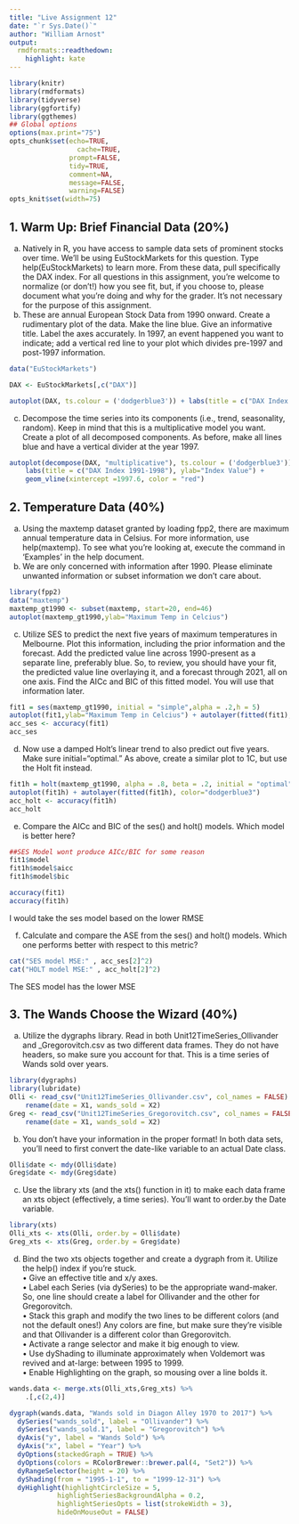 ```yaml
---
title: "Live Assignment 12"
date: "`r Sys.Date()`"
author: "William Arnost"                        
output:
  rmdformats::readthedown:
    highlight: kate
---
```



```r
library(knitr)
library(rmdformats)
library(tidyverse)
library(ggfortify)
library(ggthemes)
## Global options
options(max.print="75")
opts_chunk$set(echo=TRUE,
	             cache=TRUE,
               prompt=FALSE,
               tidy=TRUE,
               comment=NA,
               message=FALSE,
               warning=FALSE)
opts_knit$set(width=75)
```

## 1. Warm Up: Brief Financial Data (20%)  

  a.	Natively in R, you have access to sample data sets of prominent stocks over time.  We’ll be using EuStockMarkets for this question.  Type help(EuStockMarkets) to learn more.  From these data, pull specifically the DAX index.  For all questions in this assignment, you’re welcome to normalize (or don’t!) how you see fit, but, if you choose to, please document what you’re doing and why for the grader.  It’s not necessary for the purpose of this assignment.  
  b.	These are annual European Stock Data from 1990 onward.  Create a rudimentary plot of the data.  Make the line blue.  Give an informative title.  Label the axes accurately.  In 1997, an event happened you want to indicate; add a vertical red line to your plot which divides pre-1997 and post-1997 information.  
```r
data("EuStockMarkets")

DAX <- EuStockMarkets[,c("DAX")]

autoplot(DAX, ts.colour = ('dodgerblue3')) + labs(title = c("DAX Index 1991-1998"), ylab="Index Value") + geom_vline(xintercept =1997.6, color = "red")
```
  
c.	Decompose the time series into its components (i.e., trend, seasonality, random).  Keep in mind that this is a multiplicative model you want.  Create a plot of all decomposed components.  As before, make all lines blue and have a vertical divider at the year 1997.  

```r
autoplot(decompose(DAX, "multiplicative"), ts.colour = ('dodgerblue3')) + 
    labs(title = c("DAX Index 1991-1998"), ylab="Index Value") +
    geom_vline(xintercept =1997.6, color = "red")

```


## 2.	Temperature Data (40%)  

  a.	Using the maxtemp dataset granted by loading fpp2, there are maximum annual temperature data in Celsius.  For more information, use help(maxtemp).  To see what you’re looking at, execute the command in ‘Examples’ in the help document.  
  b.	We are only concerned with information after 1990.  Please eliminate unwanted information or subset information we don’t care about.  
  
```r
library(fpp2)
data("maxtemp")
maxtemp_gt1990 <- subset(maxtemp, start=20, end=46)
autoplot(maxtemp_gt1990,ylab="Maximum Temp in Celcius")
```
  
  c.	Utilize SES to predict the next five years of maximum temperatures in Melbourne.  Plot this information, including the prior information and the forecast.  Add the predicted value line across 1990-present as a separate line, preferably blue.  So, to review, you should have your fit, the predicted value line overlaying it, and a forecast through 2021, all on one axis. Find the AICc and BIC of this fitted model.  You will use that information later.  
  
```r
fit1 = ses(maxtemp_gt1990, initial = "simple",alpha = .2,h = 5)
autoplot(fit1,ylab="Maximum Temp in Celcius") + autolayer(fitted(fit1), color="dodgerblue3") 
acc_ses <- accuracy(fit1)
acc_ses
```
  
  d.	Now use a damped Holt’s linear trend to also predict out five years.  Make sure initial=“optimal.”  As above, create a similar plot to 1C, but use the Holt fit instead.  
  
```r
fit1h = holt(maxtemp_gt1990, alpha = .8, beta = .2, initial = "optimal", h = 5)
autoplot(fit1h) + autolayer(fitted(fit1h), color="dodgerblue3")
acc_holt <- accuracy(fit1h)
acc_holt
```
  
  e.	Compare the AICc and BIC of the ses() and holt() models.  Which model is better here?  
  
```r
##SES Model wont produce AICc/BIC for some reason
fit1$model
fit1h$model$aicc
fit1h$model$bic

accuracy(fit1)
accuracy(fit1h)
```
  I would take the ses model based on the lower RMSE
  
  f.	Calculate and compare the ASE from the ses() and holt() models.  Which one performs better with respect to this metric?  
  
```r
cat("SES model MSE:" , acc_ses[2]^2)
cat("HOLT model MSE:" , acc_holt[2]^2)
```
  The SES model has the lower MSE  
  
## 3.	The Wands Choose the Wizard (40%)  

  a.	Utilize the dygraphs library.  Read in both Unit12TimeSeries_Ollivander and _Gregorovitch.csv as two different data frames.  They do not have headers, so make sure you account for that.  This is a time series of Wands sold over years.  
  
```r
library(dygraphs)
library(lubridate)
Olli <- read_csv("Unit12TimeSeries_Ollivander.csv", col_names = FALSE) %>%
    rename(date = X1, wands_sold = X2)
Greg <- read_csv("Unit12TimeSeries_Gregorovitch.csv", col_names = FALSE) %>%
    rename(date = X1, wands_sold = X2)
```
  
  b.	You don’t have your information in the proper format!  In both data sets, you’ll need to first convert the date-like variable to an actual Date class.  
```r
Olli$date <- mdy(Olli$date)
Greg$date <- mdy(Greg$date)
```
  
  c.	Use the library xts (and the xts() function in it) to make each data frame an xts object (effectively, a time series).  You’ll want to order.by the Date variable.  
```r
library(xts)
Olli_xts <- xts(Olli, order.by = Olli$date)
Greg_xts <- xts(Greg, order.by = Greg$date)
```
  
  d.	Bind the two xts objects together and create a dygraph from it.  Utilize the help() index if you’re stuck.  
    •	Give an effective title and x/y axes.  
    •	Label each Series (via dySeries) to be the appropriate wand-maker.  So, one line should create a label for Ollivander and the other for Gregorovitch.  
    •	Stack this graph and modify the two lines to be different colors (and not the default ones!)  Any colors are fine, but make sure they’re visible and that Ollivander is a different color than Gregorovitch.  
    •	Activate a range selector and make it big enough to view.  
    •	Use dyShading to illuminate approximately when Voldemort was revived and at-large: between 1995 to 1999.  
    •	Enable Highlighting on the graph, so mousing over a line bolds it.  
```r
wands.data <- merge.xts(Olli_xts,Greg_xts) %>%
    .[,c(2,4)] 

dygraph(wands.data, "Wands sold in Diagon Alley 1970 to 2017") %>%
  dySeries("wands_sold", label = "Ollivander") %>% 
  dySeries("wands_sold.1", label = "Gregorovitch") %>%
  dyAxis("y", label = "Wands Sold") %>%
  dyAxis("x", label = "Year") %>%
  dyOptions(stackedGraph = TRUE) %>%
  dyOptions(colors = RColorBrewer::brewer.pal(4, "Set2")) %>%
  dyRangeSelector(height = 20) %>%
  dyShading(from = "1995-1-1", to = "1999-12-31") %>%
  dyHighlight(highlightCircleSize = 5, 
            highlightSeriesBackgroundAlpha = 0.2,
            highlightSeriesOpts = list(strokeWidth = 3),
            hideOnMouseOut = FALSE)
```
    

